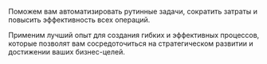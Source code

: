 Поможем вам автоматизировать рутинные задачи, сократить затраты и повысить эффективность всех операций.

Применим лучший опыт для создания гибких и эффективных процессов, которые позволят вам сосредоточиться на стратегическом развитии и достижении ваших бизнес-целей.
